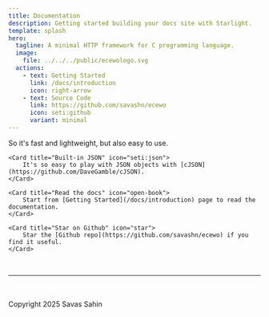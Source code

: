 ```yaml
---
title: Documentation
description: Getting started building your docs site with Starlight.
template: splash
hero:
  tagline: A minimal HTTP framework for C programming language.
  image:
    file: ../../../public/ecewologo.svg
  actions:
    - text: Getting Started
      link: /docs/introduction
      icon: right-arrow
    - text: Source Code
      link: https://github.com/savashn/ecewo
      icon: seti:github
      variant: minimal
---
```



<CardGrid stagger>
	<Card title="Written in C" icon="seti:c">
		So it's fast and lightweight, but also easy to use.
	</Card>

	<Card title="Built-in JSON" icon="seti:json">
		It's so easy to play with JSON objects with [cJSON](https://github.com/DaveGamble/cJSON).
	</Card>

	<Card title="Read the docs" icon="open-book">
		Start from [Getting Started](/docs/introduction) page to read the documentation.
	</Card>

	<Card title="Star on Github" icon="star">
		Star the [Github repo](https://github.com/savashn/ecewo) if you find it useful.
	</Card>

</CardGrid>

<br />
<hr />
<br />
<br />

<div style={{ display: 'flex', justifyContent: 'center', alignItems: 'center' }}>
  Copyright 2025 Savas Sahin
</div>
